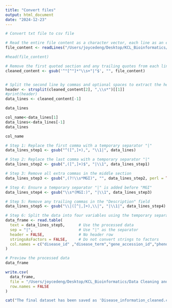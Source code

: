 ```yaml
---
title: "Convert files"
output: html_document
date: "2024-12-23"
---
```



```r
# Convert txt file to csv file

# Read the entire file content as a character vector, each line as an element
file_content <- readLines("/Users/joycedeng/Desktop/KCL_Bioinformatics/Data Cleaning and Data Management/project/Group2/Disease_information.txt")

#head(file_content) 

# Remove the first quoted section and any trailing quotes from each line
cleaned_content <- gsub('^"[^"]*"\\s+"|"$', "", file_content)


# Split the second line by commas and optional spaces to extract the header
header <- strsplit(cleaned_content[2], ",\\s*")[[1]]
#print(header)
data_lines <- cleaned_content[-1]

data_lines

col_name<-data_lines[1]
data_lines<-data_lines[-1]
data_lines
```
```r
col_name
```


```r
# Step 1: Replace the first comma with a temporary separator "|"
data_lines_step1 <- gsub("^([^,]+),", "\\1|", data_lines)

# Step 2: Replace the last comma with a temporary separator "|"
data_lines_step2 <- gsub(",([^,]+)$", "|\\1", data_lines_step1)

# Step 3: Remove all extra commas in the middle section
data_lines_step3 <- gsub(",(?!\\s*MGI)", "", data_lines_step2, perl = TRUE)

# Step 4: Ensure a temporary separator "|" is added before "MGI"
data_lines_step4 <- gsub("\\s*(MGI:)", "|\\1", data_lines_step3)

# Step 5: Remove any trailing commas in the "Description" field
data_lines_step5 <- gsub("\\|([^|,]+),\\|", "|\\1|", data_lines_step4)

# Step 6: Split the data into four variables using the temporary separator "|"
data_frame <- read.table(
  text = data_lines_step5,      # Use the processed data
  sep = "|",                    # Use "|" as the separator
  header = FALSE,               # No header row
  stringsAsFactors = FALSE,     # Do not convert strings to factors
  col.names = c("disease_id" ,"disease_term","gene_accession_id","phenodigm_score")  # Define column names
)

# Preview the processed data
data_frame

```



```r
write.csv(
  data_frame, 
  file = "/Users/joycedeng/Desktop/KCL_Bioinformatics/Data Cleaning and Data Management/project/Group2/Disease_information_cleaned.csv", 
  row.names = FALSE                         
)

cat("The final dataset has been saved as 'Disease_information_cleaned.csv'\n")

```
```r

```

